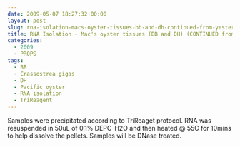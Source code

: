 ```yaml
---
date: 2009-05-07 18:27:32+00:00
layout: post
slug: rna-isolation-macs-oyster-tissues-bb-and-dh-continued-from-yesterday
title: RNA Isolation - Mac's oyster tissues (BB and DH) (CONTINUED from yesterday)
categories:
  - 2009
  - PROPS
tags:
  - BB
  - Crassostrea gigas
  - DH
  - Pacific oyster
  - RNA isolation
  - TriReagent
---
```


Samples were precipitated according to TriReaget protocol. RNA was resuspended in 50uL of 0.1% DEPC-H2O and then heated @ 55C for 10mins to help dissolve the pellets. Samples will be DNase treated.
